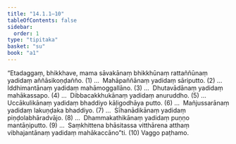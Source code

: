 ```yaml
---
title: "14.1.1–10"
tableOfContents: false
sidebar:
  order: 1
type: "tipitaka"
basket: "su"
book: "a1"
---
```



<DynamicBreadcrumb />

<Division number="188" book="a1" bookNo="15" page="23">

<Paragraph number="271" book="a1">
“Etadaggaṃ, bhikkhave, mama sāvakānaṃ bhikkhūnaṃ rattaññūnaṃ yadidaṃ aññāsikoṇḍañño. (1)
</Paragraph>

</Division>
<Division number="189" book="a1" bookNo="15" page="23">

<Paragraph number="272" book="a1">
…  Mahāpaññānaṃ yadidaṃ sāriputto. (2)
</Paragraph>

</Division>
<Division number="190" book="a1" bookNo="15" page="23">

<Paragraph number="273" book="a1">
…  Iddhimantānaṃ yadidaṃ mahāmoggallāno. (3)
</Paragraph>

</Division>
<Division number="191" book="a1" bookNo="15" page="23">

<Paragraph number="274" book="a1">
…  Dhutavādānaṃ yadidaṃ mahākassapo. (4)
</Paragraph>

</Division>
<Division number="192" book="a1" bookNo="15" page="23">

<Paragraph number="275" book="a1">
…  Dibbacakkhukānaṃ yadidaṃ anuruddho. (5)
</Paragraph>

</Division>
<Division number="193" book="a1" bookNo="15" page="23">

<Paragraph number="276" book="a1">
…  Uccākulikānaṃ yadidaṃ bhaddiyo kāḷigodhāya putto. (6)
</Paragraph>

</Division>
<Division number="194" book="a1" bookNo="15" page="23">

<Paragraph number="277" book="a1">
…  Mañjussarānaṃ yadidaṃ lakuṇḍaka bhaddiyo. (7)
</Paragraph>

</Division>
<Division number="195" book="a1" bookNo="15" page="24">

<Paragraph number="278" book="a1">
…  Sīhanādikānaṃ yadidaṃ piṇḍolabhāradvājo. (8)
</Paragraph>

</Division>
<Division number="196" book="a1" bookNo="15" page="24">

<Paragraph number="279" book="a1">
…  Dhammakathikānaṃ yadidaṃ puṇṇo mantāṇiputto. (9)
</Paragraph>

</Division>
<Division number="197" book="a1" bookNo="15" page="24">

<Paragraph number="280" book="a1">
…  Saṃkhittena bhāsitassa vitthārena atthaṃ vibhajantānaṃ yadidaṃ mahākaccāno”ti. (10)

</Paragraph>
</Division>

<Paragraph number="281" type="center" book="a1">
Vaggo paṭhamo.
</Paragraph>